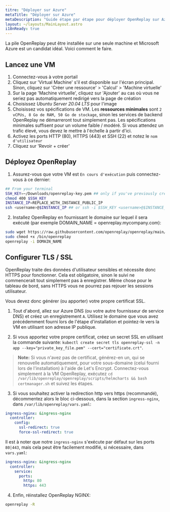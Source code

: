 ```yaml
---
titre: "Déployer sur Azure"
metaTitle: "Déployer sur Azure"
metaDescription: "Guide étape par étape pour déployer OpenReplay sur Azure."
layout: ~/layouts/MainLayout.astro
i18nReady: true
---
```


<YoutubeVideo title="Regardez comment déployer OpenReplay dans votre infrastructure Azure"
  description="Si vous n'aimez pas lire, vous pouvez suivre ce tutoriel vidéo vous montrant comment déployer OpenReplay sur Azure"
  videoURL="https://www.youtube.com/watch?v=bkVw32UKf7Q"
  />


La pile OpenReplay peut être installée sur une seule machine et Microsoft Azure est un candidat idéal. Voici comment le faire.

## Lancez une VM

1. Connectez-vous à votre portail
2. Cliquez sur 'Virtual Machine' s'il est disponible sur l'écran principal. Sinon, cliquez sur 'Créer une ressource' > 'Calcul' > 'Machine virtuelle'
3. Sur la page 'Machine virtuelle', cliquez sur 'Ajouter' au cas où vous ne seriez pas automatiquement redirigé vers la page de création
4. Choisissez *Ubuntu Server 20.04 LTS* pour l'image
4. Choisissez vos spécifications de VM. Les **ressources minimales** sont `2 vCPUs, 8 Go de RAM, 50 Go de stockage`, sinon les services de backend OpenReplay ne démarreront tout simplement pas. Les spécifications minimales suffisent pour un volume faible / modéré. Si vous attendez un trafic élevé, vous devez le mettre à l'échelle à partir d'ici.
5. Activez les ports HTTP (80), HTTPS (443) et SSH (22) et notez le `nom d'utilisateur`
6. Cliquez sur 'Revoir + créer'

## Déployez OpenReplay

1. Assurez-vous que votre VM est `En cours d'exécution` puis connectez-vous à ce dernier:


```bash
## From your terminal
SSH_KEY=~/Downloads/openreplay-key.pem ## only if you've previously created an SSH key
chmod 400 $SSH_KEY
INSTANCE_IP=REPLACE_WITH_INSTANCE_PUBLIC_IP
ssh <username>@$INSTANCE_IP ## or ssh -i $SSH_KEY <username>@$INSTANCE_IP if you have a key
```


2. Installez OpenReplay en fournissant le domaine sur lequel il sera exécuté (par exemple DOMAIN_NAME = openreplay.mycompany.com):


```bash
sudo wget https://raw.githubusercontent.com/openreplay/openreplay/main/scripts/helmcharts/openreplay-cli -O /bin/openreplay 
sudo chmod +x /bin/openreplay
openreplay -i DOMAIN_NAME
```


## Configurer TLS / SSL

OpenReplay traite des données d'utilisateur sensibles et nécessite donc HTTPS pour fonctionner. Cela est obligatoire, sinon le suivi ne commencerait tout simplement pas à enregistrer. Même chose pour le tableau de bord, sans HTTPS vous ne pourrez pas rejouer les sessions utilisateur.

Vous devez donc générer (ou apporter) votre propre certificat SSL.

1. Tout d'abord, allez sur Azure DNS (ou votre autre fournisseur de service DNS) et créez un enregistrement `A`. Utilisez le domaine que vous avez précédemment fourni lors de l'étape d'installation et pointez-le vers la VM en utilisant son adresse IP publique.

2. Si vous apportez votre propre certificat, créez un secret SSL en utilisant la commande suivante: `kubectl create secret tls openreplay-ssl -n app --key="private_key_file.pem" --cert="certificate.crt"`.

> **Note:** Si vous n'avez pas de certificat, générez-en un, qui se renouvelle automatiquement, pour votre sous-domaine (celui fourni lors de l'installation) à l'aide de Let's Encrypt. Connectez-vous simplement à la VM OpenReplay, exécutez `cd /var/lib/openreplay/openreplay/scripts/helmcharts && bash certmanager.sh` et suivez les étapes.

3. Si vous souhaitez activer la redirection http vers https (recommandé), décommentez alors le bloc ci-dessous, dans la section `ingress-nginx`, dans `/var/lib/openreplay/vars.yaml`:


```yaml
ingress-nginx: &ingress-nginx
  controller:
    config:
      ssl-redirect: true
      force-ssl-redirect: true
```


Il est à noter que notre `ingress-nginx` s'exécute par défaut sur les ports `80|443`, mais cela peut être facilement modifié, si nécessaire, dans `vars.yaml`:


```yaml
ingress-nginx: &ingress-nginx
  controller:
    service:
      ports:
        http: 80
        https: 443
```


4. Enfin, réinstallez OpenReplay NGINX:


```bash
openreplay -R
```


